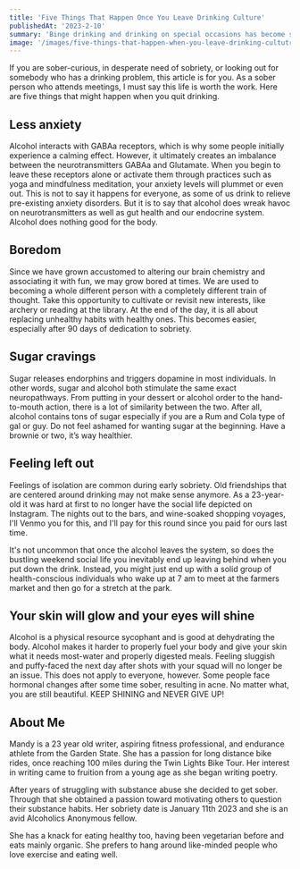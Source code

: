 ```yaml
---
title: 'Five Things That Happen Once You Leave Drinking Culture'
publishedAt: '2023-2-10'
summary: 'Binge drinking and drinking on special occasions has become so normalized and the community of people chasing a booze and substance free lifestyle is growing every day.'
image: '/images/five-things-that-happen-when-you-leave-drinking-cultutre.jpg'
---
```


If you are sober-curious, in desperate need of sobriety, or looking out for somebody who has a drinking problem, this article is for you. As a sober person who attends meetings, I must say this life is worth the work. Here are five things that might happen when you quit drinking.

## Less anxiety

Alcohol interacts with GABAa receptors, which is why some people initially experience a calming effect. However, it ultimately creates an imbalance between the neurotransmitters GABAa and Glutamate. When you begin to leave these receptors alone or activate them through practices such as yoga and mindfulness meditation, your anxiety levels will plummet or even out. This is not to say it happens for everyone, as some of us drink to relieve pre-existing anxiety disorders. But it is to say that alcohol does wreak havoc on neurotransmitters as well as gut health and our endocrine system. Alcohol does nothing good for the body.

## Boredom

Since we have grown accustomed to altering our brain chemistry and associating it with fun, we may grow bored at times. We are used to becoming a whole different person with a completely different train of thought. Take this opportunity to cultivate or revisit new interests, like archery or reading at the library. At the end of the day, it is all about replacing unhealthy habits with healthy ones. This becomes easier, especially after 90 days of dedication to sobriety.

## Sugar cravings

Sugar releases endorphins and triggers dopamine in most individuals. In other words, sugar and alcohol both stimulate the same exact neuropathways. From putting in your dessert or alcohol order to the hand-to-mouth action, there is a lot of similarity between the two. After all, alcohol contains tons of sugar especially if you are a Rum and Cola type of gal or guy. Do not feel ashamed for wanting sugar at the beginning. Have a brownie or two, it’s way healthier.


## Feeling left out

Feelings of isolation are common during early sobriety. Old friendships that are centered around drinking may not make sense anymore. As a 23-year-old it was hard at first to no longer have the social life depicted on Instagram. The nights out to the bars, and wine-soaked shopping voyages, I'll Venmo you for this, and I'll pay for this round since you paid for ours last time.

It's not uncommon that once the alcohol leaves the system, so does the bustling weekend social life you inevitably end up leaving behind when you put down the drink. Instead, you might just end up with a solid group of health-conscious individuals who wake up at 7 am to meet at the farmers market and then go for a stretch at the park.

## Your skin will glow and your eyes will shine

Alcohol is a physical resource sycophant and is good at dehydrating the body. Alcohol makes it harder to properly fuel your body and give your skin what it needs most-water and properly digested meals. Feeling sluggish and puffy-faced the next day after shots with your squad will no longer be an issue.
This does not apply to everyone, however. Some people face hormonal changes after some time sober, resulting in acne. No matter what, you are still beautiful. KEEP SHINING and NEVER GIVE UP!

## About Me

Mandy is a 23 year old writer, aspiring fitness professional, and
endurance athlete from the Garden State. She has a passion for long
distance bike rides, once reaching 100 miles during the Twin Lights Bike
Tour. Her interest in writing came to fruition from a young age as she
began writing poetry.

After years of struggling with substance abuse she decided to get sober.
Through that she obtained a passion toward motivating others to question
their substance habits. Her sobriety date is January 11th 2023 and she is
an avid Alcoholics Anonymous fellow.

She has a knack for eating healthy too, having been vegetarian before and
eats mainly organic. She prefers to hang around like-minded people who
love exercise and eating well.
